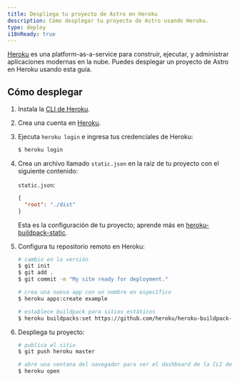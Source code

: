 ```yaml
---
title: Despliega tu proyecto de Astro en Heroku
description: Cómo desplegar tu proyecto de Astro usando Heroku.
type: deploy
i18nReady: true
---
```


[Heroku](https://www.heroku.com/) es una platform-as-a-service para construir, ejecutar, y administrar aplicaciones modernas en la nube. Puedes desplegar un proyecto de Astro en Heroku usando esta guía.

## Cómo desplegar

1. Instala la [CLI de Heroku](https://devcenter.heroku.com/articles/heroku-cli).

2. Crea una cuenta en [Heroku](https://signup.heroku.com/).

3. Ejecuta `heroku login` e ingresa tus credenciales de Heroku:

   ```bash
   $ heroku login
   ```

4. Crea un archivo llamado `static.json` en la raíz de tu proyecto con el siguiente contenido:

   `static.json`:

   ```json
   {
     "root": "./dist"
   }
   ```

   Esta es la configuración de tu proyecto; aprende más en [heroku-buildpack-static](https://github.com/heroku/heroku-buildpack-static).

5. Configura tu repositorio remoto en Heroku:

   ```bash
   # cambio en la versión
   $ git init
   $ git add .
   $ git commit -m "My site ready for deployment."

   # crea una nueva app con un nombre en específico
   $ heroku apps:create example

   # establece buildpack para sitios estáticos
   $ heroku buildpacks:set https://github.com/heroku/heroku-buildpack-static.git
   ```

6. Despliega tu proyecto:

   ```bash
   # publica el sitio
   $ git push heroku master

   # abre una ventana del navegador para ver el dashboard de la CLI de Heroku
   $ heroku open
   ```
